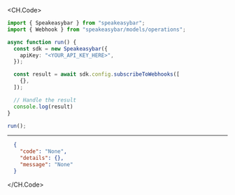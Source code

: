 
<CH.Code>
```typescript SubscribeToWebhooks.ts
import { Speakeasybar } from "speakeasybar";
import { Webhook } from "speakeasybar/models/operations";

async function run() {
  const sdk = new Speakeasybar({
    apiKey: "<YOUR_API_KEY_HERE>",
  });

  const result = await sdk.config.subscribeToWebhooks([
    {},
  ]);

  // Handle the result
  console.log(result)
}

run();
```
---

```json Example Response
  {
    "code": "None",
    "details": {},
    "message": "None"
  }
```
</CH.Code>
